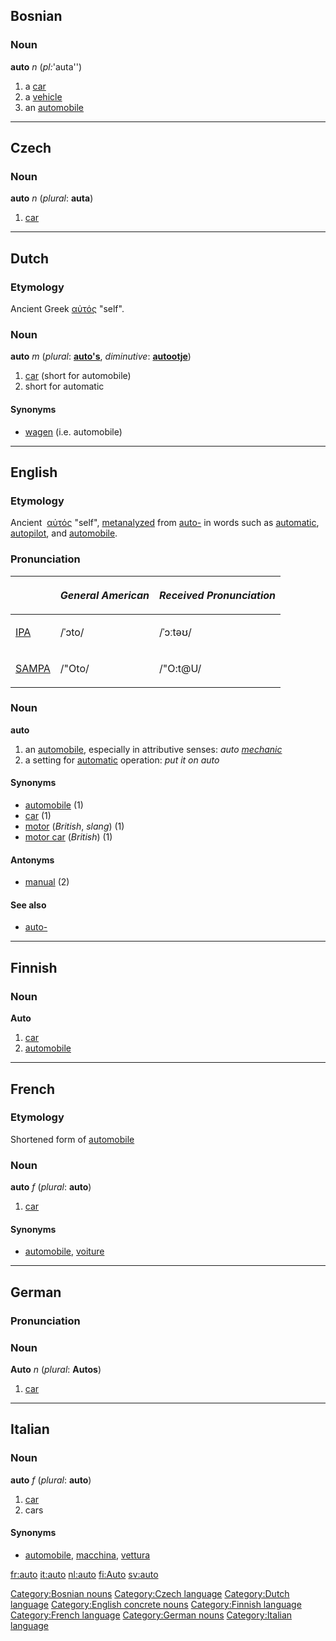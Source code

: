 ==Bosnian==
===Noun===
'''auto''' ''n'' (''pl: '''auta'')
#a [[car]]
#a [[vehicle]]
#an [[automobile]]
[[Category:Bosnian nouns]]
----
==Czech==
===Noun===
'''auto''' ''n'' (''plural'': '''auta''')
# [[car]]
[[Category:Czech language]]
----
==Dutch==
===Etymology===
Ancient Greek [[αὐτός]] "self".
===Noun===
'''auto''' ''m'' (''plural'': '''[[auto's]]''', ''diminutive'': '''[[autootje]]''')
# [[car]] (short for automobile)
# short for automatic
====Synonyms====
*[[wagen]] (i.e. automobile)
[[Category:Dutch language]]
----
==English==
===Etymology===
Ancient {{Gr.}}&nbsp;[[αὐτός]] "self", [[metanalyze]]d from [[auto-]] in words such as [[automatic]], [[autopilot]], and [[automobile]].
===Pronunciation===
{| border=1 cellpadding=5
! !! ''General American'' !! ''Received Pronunciation''
|-
| [[w:IPA|IPA]] || /ˈɔto/ || /ˈɔːtəʊ/
|-
| [[w:SAMPA|SAMPA]] || /"Oto/ || /"O:t@U/
|}

===Noun===
'''auto'''
# an [[automobile]], especially in attributive senses: ''auto [[mechanic]]''
# a setting for [[automatic]] operation:  ''put it on auto''
====Synonyms====
*[[automobile#English|automobile]] (1)
*[[car]] (1)
*[[motor]] (''British'', ''slang'') (1)
*[[motor car]] (''British'') (1)
====Antonyms====
*[[manual]] (2)
====See also====
*[[auto-]]
[[Category:English concrete nouns]]
----
==Finnish==
===Noun===
'''Auto'''
# [[car]]
# [[automobile]]
[[Category:Finnish language]]
----
==French==
===Etymology===
Shortened form of [[automobile]]
===Noun===
'''auto''' ''f'' (''plural'': '''auto''')
# [[car]]
====Synonyms====
*[[automobile#French|automobile]], [[voiture]]
[[Category:French language]]
----
==German==
===Pronunciation===
{{IPA|[ˈʔauto]}}
===Noun===
'''Auto''' ''n'' (''plural'': '''Autos''')
# [[car]]
[[Category:German nouns]]
----
==Italian==
===Noun===
'''auto''' ''f'' (''plural'': '''auto''')
# [[car]]
# cars
====Synonyms====
*[[automobile#Italian|automobile]], [[macchina]], [[vettura]]
[[Category:Italian language]]

[[fr:auto]]
[[it:auto]]
[[nl:auto]]
[[fi:Auto]]
[[sv:auto]]